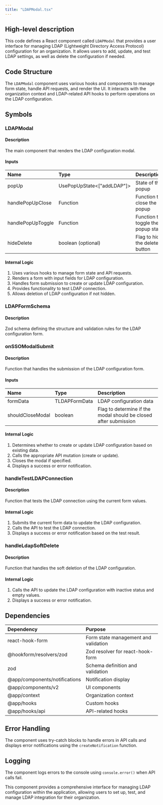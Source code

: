 ```yaml
---
title: "LDAPModal.tsx"
---
```


## High-level description
This code defines a React component called `LDAPModal` that provides a user interface for managing LDAP (Lightweight Directory Access Protocol) configuration for an organization. It allows users to add, update, and test LDAP settings, as well as delete the configuration if needed.

## Code Structure
The `LDAPModal` component uses various hooks and components to manage form state, handle API requests, and render the UI. It interacts with the organization context and LDAP-related API hooks to perform operations on the LDAP configuration.

## Symbols

### LDAPModal
#### Description
The main component that renders the LDAP configuration modal.

#### Inputs
| Name | Type | Description |
|:-----|:-----|:------------|
| popUp | UsePopUpState&lt;["addLDAP"]&gt; | State of the popup |
| handlePopUpClose | Function | Function to close the popup |
| handlePopUpToggle | Function | Function to toggle the popup state |
| hideDelete | boolean (optional) | Flag to hide the delete button |

#### Internal Logic
1. Uses various hooks to manage form state and API requests.
2. Renders a form with input fields for LDAP configuration.
3. Handles form submission to create or update LDAP configuration.
4. Provides functionality to test LDAP connection.
5. Allows deletion of LDAP configuration if not hidden.

### LDAPFormSchema
#### Description
Zod schema defining the structure and validation rules for the LDAP configuration form.

### onSSOModalSubmit
#### Description
Function that handles the submission of the LDAP configuration form.

#### Inputs
| Name | Type | Description |
|:-----|:-----|:------------|
| formData | TLDAPFormData | LDAP configuration data |
| shouldCloseModal | boolean | Flag to determine if the modal should be closed after submission |

#### Internal Logic
1. Determines whether to create or update LDAP configuration based on existing data.
2. Calls the appropriate API mutation (create or update).
3. Closes the modal if specified.
4. Displays a success or error notification.

### handleTestLDAPConnection
#### Description
Function that tests the LDAP connection using the current form values.

#### Internal Logic
1. Submits the current form data to update the LDAP configuration.
2. Calls the API to test the LDAP connection.
3. Displays a success or error notification based on the test result.

### handleLdapSoftDelete
#### Description
Function that handles the soft deletion of the LDAP configuration.

#### Internal Logic
1. Calls the API to update the LDAP configuration with inactive status and empty values.
2. Displays a success or error notification.

## Dependencies
| Dependency | Purpose |
|:-----------|:--------|
| react-hook-form | Form state management and validation |
| @hookform/resolvers/zod | Zod resolver for react-hook-form |
| zod | Schema definition and validation |
| @app/components/notifications | Notification display |
| @app/components/v2 | UI components |
| @app/context | Organization context |
| @app/hooks | Custom hooks |
| @app/hooks/api | API-related hooks |

## Error Handling
The component uses try-catch blocks to handle errors in API calls and displays error notifications using the `createNotification` function.

## Logging
The component logs errors to the console using `console.error()` when API calls fail.

This component provides a comprehensive interface for managing LDAP configuration within the application, allowing users to set up, test, and manage LDAP integration for their organization.